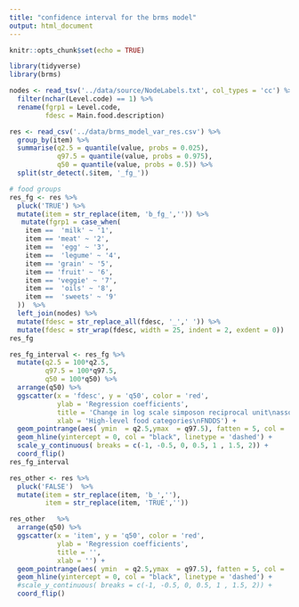 ```yaml
---
title: "confidence interval for the brms model"
output: html_document
---
```


```r
knitr::opts_chunk$set(echo = TRUE)
```

```r
library(tidyverse)
library(brms)
```

```r
nodes <- read_tsv('../data/source/NodeLabels.txt', col_types = 'cc') %>% 
  filter(nchar(Level.code) == 1) %>% 
  rename(fgrp1 = Level.code, 
         fdesc = Main.food.description)
```

```r
res <- read_csv('../data/brms_model_var_res.csv') %>% 
  group_by(item) %>% 
  summarise(q2.5 = quantile(value, probs = 0.025),
            q97.5 = quantile(value, probs = 0.975),
            q50 = quantile(value, probs = 0.5)) %>% 
  split(str_detect(.$item, '_fg_'))
```
```r
# food groups
res_fg <- res %>% 
  pluck('TRUE') %>% 
  mutate(item = str_replace(item, 'b_fg_','')) %>% 
   mutate(fgrp1 = case_when(
    item ==  'milk' ~ '1',
    item == 'meat' ~ '2',
    item ==  'egg' ~ '3',
    item ==  'legume' ~ '4',
    item == 'grain' ~ '5',
    item == 'fruit' ~ '6',
    item == 'veggie' ~ '7',
    item ==  'oils' ~ '8', 
    item ==  'sweets' ~ '9'
  ))  %>% 
  left_join(nodes) %>% 
  mutate(fdesc = str_replace_all(fdesc, '_',' ')) %>% 
  mutate(fdesc = str_wrap(fdesc, width = 25, indent = 2, exdent = 0))
res_fg
```


```r
res_fg_interval <- res_fg %>%  
  mutate(q2.5 = 100*q2.5,
         q97.5 = 100*q97.5,
         q50 = 100*q50) %>% 
  arrange(q50) %>% 
  ggscatter(x = 'fdesc', y = 'q50', color = 'red',
            ylab = 'Regression coefficients',
            title = 'Change in log scale simposon reciprocal unit\nassociated with 100g food consumption',
            xlab = 'High-level food categories\nFNDDS') +
  geom_pointrange(aes( ymin  = q2.5,ymax  = q97.5), fatten = 5, col = 'red') +
  geom_hline(yintercept = 0, col = "black", linetype = 'dashed') +
  scale_y_continuous( breaks = c(-1, -0.5, 0, 0.5, 1 , 1.5, 2)) +
  coord_flip()
res_fg_interval
```
```r
res_other <- res %>% 
  pluck('FALSE')  %>% 
  mutate(item = str_replace(item, 'b_',''),
         item = str_replace(item, 'TRUE',''))

res_other   %>% 
  arrange(q50) %>% 
  ggscatter(x = 'item', y = 'q50', color = 'red',
            ylab = 'Regression coefficients',
            title = '',
            xlab = '') +
  geom_pointrange(aes( ymin  = q2.5,ymax  = q97.5), fatten = 5, col = 'red') +
  geom_hline(yintercept = 0, col = "black", linetype = 'dashed') +
  #scale_y_continuous( breaks = c(-1, -0.5, 0, 0.5, 1 , 1.5, 2)) +
  coord_flip()
```